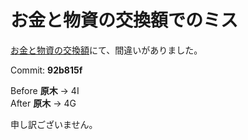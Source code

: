 # お金と物資の交換額でのミス

[お金と物資の交換額](/wiki/exchange-gold-to-money)にて、間違いがありました。

Commit: **92b815f**

Before **原木** -> 4I  
After  **原木** -> 4G

申し訳ございません。
